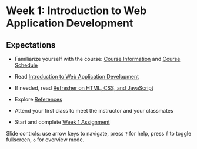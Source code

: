 # Week 1: Introduction to Web Application Development

## Expectations

- Familiarize yourself with the course: [Course Information](/course-info) and [Course Schedule](/)
- Read [Introduction to Web Application Development](/week1/intro-web-app-dev)
- If needed, read [Refresher on HTML, CSS, and JavaScript](/week1/refresher)
- Explore [References](/guides-and-references/references)

- Attend your first class to meet the instructor and your classmates
- Start and complete [Week 1 Assignment](/week1/assignment)


<Slideshow file="/week1/slides" />

Slide controls: use arrow keys to navigate, press `?` for help, press `f` to toggle fullscreen, `o` for overview mode.

